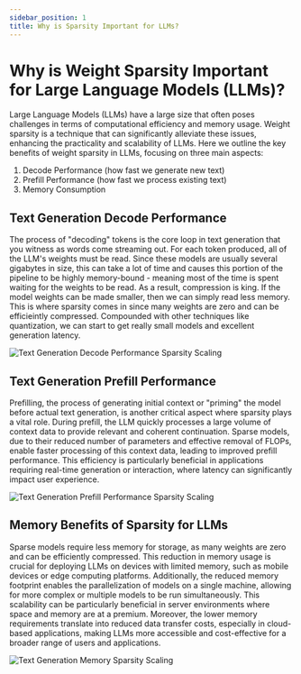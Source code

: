 ```yaml
---
sidebar_position: 1
title: Why is Sparsity Important for LLMs?
---
```



# Why is Weight Sparsity Important for Large Language Models (LLMs)?

Large Language Models (LLMs) have a large size that often poses challenges in terms of computational efficiency and memory usage. Weight sparsity is a technique that can significantly alleviate these issues, enhancing the practicality and scalability of LLMs. Here we outline the key benefits of weight sparsity in LLMs, focusing on three main aspects: 
1. Decode Performance (how fast we generate new text)
2. Prefill Performance (how fast we process existing text)
3. Memory Consumption

## Text Generation Decode Performance

The process of "decoding" tokens is the core loop in text generation that you witness as words come streaming out. For each token produced, all of the LLM's weights must be read. Since these models are usually several gigabytes in size, this can take a lot of time and causes this portion of the pipeline to be highly memory-bound - meaning most of the time is spent waiting for the weights to be read. As a result, compression is king. If the model weights can be made smaller, then we can simply read less memory. This is where sparsity comes in since many weights are zero and can be efficieintly compressed. Compounded with other techniques like quantization, we can start to get really small models and excellent generation latency.

![Text Generation Decode Performance Sparsity Scaling](/img/decode-performance-sparsity-scaling.png)

## Text Generation Prefill Performance

Prefilling, the process of generating initial context or "priming" the model before actual text generation, is another critical aspect where sparsity plays a vital role. During prefill, the LLM quickly processes a large volume of context data to provide relevant and coherent continuation. Sparse models, due to their reduced number of parameters and effective removal of FLOPs, enable faster processing of this context data, leading to improved prefill performance. This efficiency is particularly beneficial in applications requiring real-time generation or interaction, where latency can significantly impact user experience.

![Text Generation Prefill Performance Sparsity Scaling](/img/prefill-performance-sparsity-scaling.png)

## Memory Benefits of Sparsity for LLMs

Sparse models require less memory for storage, as many weights are zero and can be efficiently compressed. This reduction in memory usage is crucial for deploying LLMs on devices with limited memory, such as mobile devices or edge computing platforms. 
Additionally, the reduced memory footprint enables the parallelization of models on a single machine, allowing for more complex or multiple models to be run simultaneously. This scalability can be particularly beneficial in server environments where space and memory are at a premium. 
Moreover, the lower memory requirements translate into reduced data transfer costs, especially in cloud-based applications, making LLMs more accessible and cost-effective for a broader range of users and applications.

![Text Generation Memory Sparsity Scaling](/img/memory-usage-sparsity-scaling.png)
